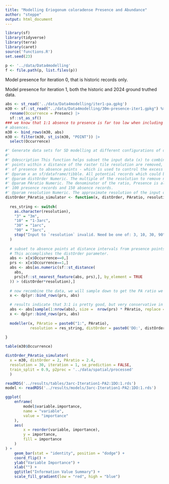 ```yaml
---
title: "Modelling Eriogonum coloradense Presence and Abundance"
author: "steppe"
output: html_document
---
```


```r
library(sf)
library(tidyverse)
library(terra)
library(caret)
source('functions.R')
set.seed(23)
```

```r
p <- '../data/Data4modelling'
f <- file.path(p, list.files(p))
```

Model presence for iteration 0, that is historic records only. 

Model presence for iteration 1, both the historic and 2024 ground truthed data. 
```r

abs <- st_read('../data/Data4modelling/iter1-pa.gpkg')
m30 <- sf::st_read("../data/Data4modelling/30m-presence-iter1.gpkg") %>% 
  rename(Occurrence = Presenc) |>
  sf::st_as_sf() 
### we know that 1:1 absence to presence is far too low when including the 'local'
# absences. 
m30 <- bind_rows(m30, abs)
m30 <- filter(m30, st_is(m30, "POINT")) |>
  select(Occurrence)

#' Generate data sets for SD modelling at different configurations of distOrders and PAratios
#' 
#' @description This function helps subset the input data (x) to combinations of distOrders- where
#' points within x distance of the raster tile resolution are removed, and PAratios the ratio
#' of presence to absence points - which is used to control the excess of absence points. 
#' @param x an sf/dataframe/tibble. All potential records which could be used for modelling
#' @param distOrder Numeric. The multiple of the resolution to remove near absences by. One of: 0, 1, 2, 4, 8 etc.
#' @param PAratio Numeric. The denominator of the ratio, Presence is always 1, so 1.5 would indicate
#' 100 presence records and 150 absence records. 
#' @param resolution Numeric. The approximate resolution of the input data set, one of: 3, 10, 30, 90.
distOrder_PAratio_simulator <- function(x, distOrder, PAratio, resolution, ...){
  
  res_string <- switch(
    as.character(resolution),
    "3" = "3m",
    "10" = "1-3arc",
    "30" = "1arc",
    "90" = "3arc",
    stop("Input to `resolution` invalid. Need be one of: 3, 10, 30, 90")
  )
    
  # subset to absence points at distance intervals from presence points. 
  # This accomplishes the distOrder parameter. 
  abs <- x[x$Occurrence==0,]
  prs <- x[x$Occurrence==1,]
  abs <- abs[as.numeric(sf::st_distance(
    abs,
    prs[sf::st_nearest_feature(abs, prs),], by_element = TRUE
  )) > (distOrder*resolution),]
  
  # now recombine the data, we will sample down to get the PA ratio we need. 
  x <- dplyr::bind_rows(prs, abs)

  # results indicate that 3:1 is pretty good, but very conservative in terms of suitable habitat
  abs <- abs[sample(1:nrow(abs), size =  nrow(prs) * PAratio, replace = F),]
  x <- dplyr::bind_rows(prs, abs)
  
  modeller(x, PAratio = paste0("1:", PAratio),
           resolution = res_string, distOrder = paste0('DO:', distOrder), ...)
  
}

table(m30$Occurrence)

distOrder_PAratio_simulator(
  x = m30, distOrder = 2, PAratio = 2.4,
  resolution = 30, iteration = 1, se_prediction = FALSE,
  train_split = 0.9, p2proc = '../data/spatial/processed'
  )

```


```r
readRDS('../results/tables/3arc-Iteration1-PA2:1DO:1.rds')
model <- readRDS('../results/models/3arc-Iteration1-PA2:1DO:1.rds')

ggplot(
    enframe(
        model$variable.importance,
        name = "variable",
        value = "importance"
    ),
    aes(
        x = reorder(variable, importance),
        y = importance,
        fill = importance
    )
) +
    geom_bar(stat = "identity", position = "dodge") +
    coord_flip() +
    ylab("Variable Importance") +
    xlab("") +
    ggtitle("Information Value Summary") +
    scale_fill_gradient(low = "red", high = "blue")

```
